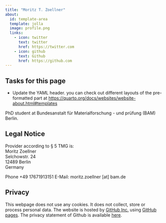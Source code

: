 ```yaml
---
title: "Moritz T. Zoellner"
about:
  id: template-area
  template: jolla
  image: profile.png
  links:
    - icon: twitter
      text: twitter
      href: https://twitter.com
    - icon: github
      text: Github
      href: https://github.com
---
```


## Tasks for this page

* Update the YAML header. you can check out different layouts of the pre-formatted part at <https://quarto.org/docs/websites/website-about.html#templates>


:::{#template-area}

PhD student at Bundesanstalt für Materialforschung - und prüfung (BAM) Berlin.

:::

## Legal Notice

Provider according to § 5 TMG is:  
Moritz Zoellner  
Selchowstr. 24  
12489 Berlin  
Germany  

Phone +49 17671913151 
E-Mail: moritz.zoellner [at] bam.de

## Privacy

This webpage does not use any cookies. It does not collect, store or process personal data. The website is hosted by [GitHub Inc.](https://github.com/){target="_blank"} using [GitHub pages](https://docs.github.com/en/pages/getting-started-with-github-pages/about-github-pages){target="_blank"}. The privacy statement of Github is available [here](https://docs.github.com/en/site-policy/privacy-policies/github-privacy-statement){target="_blank"}. 

